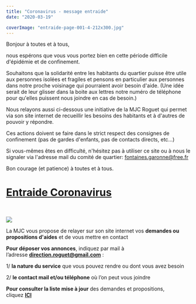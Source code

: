 ```yaml
---
title: "Coronavirus - message entraide"
date: "2020-03-19"

coverImage: "entraide-page-001-4-212x300.jpg"
---
```


Bonjour à toutes et à tous,

nous espérons que vous vous portez bien en cette période difficile d'épidémie et de confinement.

Souhaitons que la solidarité entre les habitants du quartier puisse être utile aux personnes isolées et fragiles et pensons en particulier aux personnes dans notre proche voisinage qui pourraient avoir besoin d'aide. (Une idée serait de leur glisser dans la boite aux lettres notre numéro de téléphone pour qu'elles puissent nous joindre en cas de besoin.)

Nous relayons aussi ci-dessous une initiative de la MJC Roguet qui permet via son site internet de recueillir les besoins des habitants et à d'autres de pouvoir y répondre.

Ces actions doivent se faire dans le strict respect des consignes de confinement (pas de gardes d'enfants, pas de contacts directs, etc...)

Si vous-mêmes êtes en difficulté, n'hésitez pas à utiliser ce site ou à nous le signaler via l'adresse mail du comité de quartier: [fontaines.garonne@free.fr](mailto:fontaines.garonne@free.fr)

Bon courage (et patience) à toutes et à tous.

# [Entraide Coronavirus](https://www.mjcroguet.fr/actualites/entraide-coronavirus/)

 

![](/uploads/entraide-page-001-4-424x600.jpg)

La MJC vous propose de relayer sur son site internet vos **demandes ou propositions d'aides** et de vous mettre en contact

**Pour déposer vos annonces**, indiquez par mail à l’adresse [**direction.roguet@gmail.com**](mailto:direction.roguet@gmail.com) :

1/ **la nature du service** que vous pouvez rendre ou dont vous avez besoin

2/ **le contact mail et/ou téléphone** où l’on peut vous joindre

**Pour consulter la liste mise à jour** des demandes et propositions, cliquez [**ICI**](https://www.mjcroguet.fr/wp-content/uploads/sites/106/2020/03/liste.pdf)
